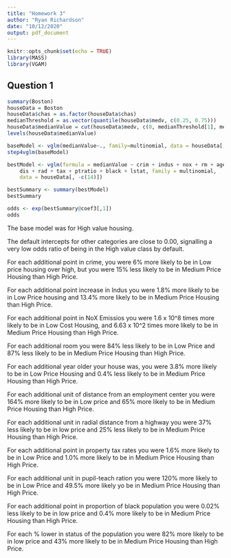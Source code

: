 ```yaml
---
title: "Homework 3"
author: "Ryan Richardson"
date: "10/12/2020"
output: pdf_document
---
```


```r
knitr::opts_chunk$set(echo = TRUE)
library(MASS)
library(VGAM)
```

## Question 1


```r
summary(Boston)
houseData = Boston
houseData$chas = as.factor(houseData$chas)
medianThreshold = as.vector(quantile(houseData$medv, c(0.25, 0.75)))
houseData$medianValue = cut(houseData$medv, c(0, medianThreshold[1], medianThreshold[2], max(houseData$medv)), c("low", "medium", "high"))
levels(houseData$medianValue)
```


```r

baseModel <- vglm(medianValue~., family=multinomial, data = houseData[,-c(14)])
step4vglm(baseModel)

bestModel <- vglm(formula = medianValue ~ crim + indus + nox + rm + age + 
    dis + rad + tax + ptratio + black + lstat, family = multinomial, 
    data = houseData[, -c(14)])

bestSummary <- summary(bestModel)
bestSummary
```

```r

odds <- exp(bestSummary@coef3[,1])
odds
```

The base model was for High value housing.


The default intercepts for other categories are close to 0.00, signalling a very low 
odds ratio of being in the High value class by default. 

For each additional point in crime, you were 6% more likely to be in Low price housing over high, but you were 15% less likely to be in Medium Price Housing than High Price.

For each additional point increase in Indus you were 1.8% more likely to be in Low Price housing and 13.4% more likely to be in Medium Price Housing than High Price.

For each additional point in NoX Emissios you were 1.6 x 10^8 times more likely to be in Low Cost Housing, and 6.63 x 10^2 times more likely to be in Medium Price Housing than High Price.

For each additional room you were 84% less likely to be in Low Price and 87% less likely to be in Medium Price Housing than High Price. 

For each additional year  older your house was, you were 3.8% more likely to be in Low Price Housing and 0.4% less likely to be in Medium Price Housing than High Price.

For each additional unit of distance from an employment center you were 164% more likely to be in Low price and 65% more likely to be in Medium Price Housing than High Price. 

For each additional unit in radial distance from a highway you were 37% less likely to be in low price and 25% less likely to be in Medium Price Housing than High Price. 

For each additional point in property tax rates you were 1.6% more likely to be in Low Price and 1.0% more likely to be in Medium Price Housing than High Price. 

For each additional unit in pupil-teach ration you were 120% more likely to be in Low Price and 49.5% more likely yo be in Medium Price Housing than High Price. 

For each additional point in proportion of black population you were 0.02% less likely to be in low price and 0.4% more likely to be in Medium Price Housing than High Price. 

For each % lower in status of the population you were 82% more likely to be in low price and 43% more likely to be in Medium Price Housing than High Price. 
